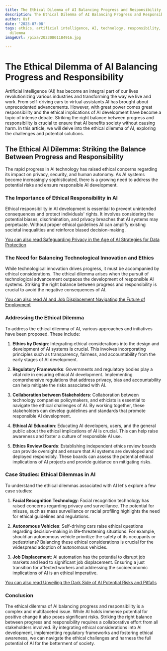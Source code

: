 ```yaml
---
title: The Ethical Dilemma of AI Balancing Progress and Responsibility
description: The Ethical Dilemma of AI Balancing Progress and Responsibility
author: Usf
date: '2023-07-08'
tags: ethics, artificial intelligence, AI, technology, responsibility, progress, ethical
  dilemma
imageUrl: /pixa/20230801184916.jpg

---
```

# The Ethical  Dilemma of AI Balancing Progress and Responsibility

Artificial Intelligence (AI) has become  an integral part of our lives revolutionizing various industries and  transforming the way we live and work. From self-driving cars to virtual assistants AI has brought about unprecedented advancements. However, with great power comes great responsibility and the ethical implications of  AI development have become a topic of intense debate. Striking the right balance between progress and responsibility is crucial  to ensure that  AI benefits society without causing harm. In this article, we will  delve into the ethical dilemma of AI, exploring the challenges and potential  solutions.

## The Ethical AI Dilemma: Striking  the Balance Between Progress and Responsibility

The rapid progress in AI technology has raised ethical concerns regarding its impact on privacy, security, and human autonomy. As AI systems become increasingly sophisticated, there  is a growing need to address the potential risks and ensure responsible AI development.

### The Importance of Ethical Responsibility in AI

Ethical responsibility in AI development is essential  to  prevent unintended consequences and protect individuals' rights. It involves considering the potential biases, discrimination,  and privacy breaches that AI systems may perpetuate. Without proper ethical guidelines  AI can amplify existing societal inequalities and reinforce biased decision-making.

[You can also read Safeguarding  Privacy in the Age  of  AI Strategies for Data Protection](Safeguarding%20Privacy%20in%20the%20Age%20of%20AI%20Strategies%20for%20Data%20Protection)


###  The Need for Balancing Technological Innovation  and Ethics

While technological innovation drives progress, it must be accompanied by ethical  considerations.  The  ethical dilemma arises when the pursuit of technological advancement outpaces the  development  of responsible AI systems. Striking the right balance between progress and  responsibility is crucial to avoid the negative consequences of  AI.

[You  can also read AI and  Job Displacement Navigating the Future of Employment](AI%20and%20Job%20Displacement%20Navigating%20the%20Future%20of%20Employment)


### Addressing the Ethical Dilemma

To address the ethical dilemma  of AI, various approaches and initiatives have  been proposed.  These include:

1. **Ethics by Design**: Integrating ethical considerations into the design and development of AI systems is crucial.  This involves incorporating  principles such  as transparency, fairness,  and accountability from the early stages of AI development.

2. **Regulatory Frameworks**: Governments and regulatory bodies play a vital role in ensuring ethical AI development.  Implementing comprehensive regulations that address privacy, bias and accountability can help mitigate the risks associated with AI.

3. **Collaboration between Stakeholders**: Collaboration between technology companies policymakers, and ethicists is essential to navigate the ethical challenges of AI.  By working together,  these stakeholders can develop  guidelines and standards that promote responsible AI development.

4. **Ethical AI  Education**: Educating AI developers, users, and the general public about the ethical implications of AI is crucial.  This can help raise  awareness and foster a culture of responsible AI use.

5. **Ethics  Review Boards**: Establishing independent ethics review boards can  provide  oversight and ensure that AI systems are developed and  deployed  responsibly. These boards  can assess the potential  ethical implications of AI projects and provide guidance on mitigating risks.

### Case Studies: Ethical Dilemmas in AI

To understand the ethical dilemmas associated with AI let's explore a few case  studies:

1. **Facial Recognition  Technology**: Facial recognition technology has raised  concerns regarding privacy  and surveillance. The potential for misuse, such as mass surveillance or racial profiling highlights the need for ethical guidelines and regulations.

2. **Autonomous Vehicles**: Self-driving  cars  raise ethical questions regarding decision-making in life-threatening situations. For example, should an autonomous vehicle prioritize the safety of its occupants or pedestrians? Balancing these ethical considerations is crucial for the widespread adoption of autonomous vehicles.

3. **Job Displacement**: AI automation has  the  potential to disrupt job markets and lead  to significant job displacement. Ensuring a  just transition for affected workers and addressing  the socioeconomic implications of AI is an ethical imperative.

[You can also read Unveiling the Dark Side of AI Potential Risks and  Pitfalls](Unveiling%20the%20Dark%20Side%20of%20AI%20Potential%20Risks%20and%20Pitfalls)


### Conclusion

The ethical dilemma of AI balancing progress and responsibility is  a complex  and multifaceted issue. While AI holds immense  potential  for positive change it also poses significant risks. Striking the right  balance between progress and responsibility requires a collaborative effort from all stakeholders involved. By integrating ethical considerations into AI development, implementing regulatory frameworks and fostering ethical awareness, we  can navigate  the ethical challenges and harness the full potential of AI for the betterment of society.